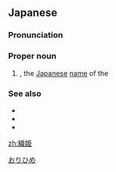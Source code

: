 ==Japanese==
{{wikipedia|lang=ja}}
{{ja-kanjitab|お|o1=り|ひめ|yomi=k}}

===Pronunciation===
{{ja-pron|おりひめ|acc=2|acc2=h|y=k}}

===Proper noun===
{{ja-pos|proper|おりひめ}}

# {{w|Tanabata|Orihime}}, the [[Japanese]] [[name]] of the {{w|The Weaver Girl and the Cowherd|Weaver Girl}}

===See also===
* {{ja-l|織女星}}
* {{ja-l|彦星}}
* {{ja-l|七夕}}

[[Category:ja:Fictional characters|おりひめ]]

[[zh:織姫]]